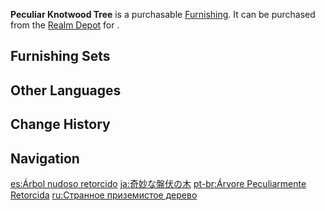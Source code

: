 {{Furnishing Infobox
|id             = 372305
|image          = Item Peculiar Knotwood Tree.png
|category       = Landform
|subcategory    = Tree
|quality        = 3
|adeptal_energy = 20
|load           = 50
|reduced_load   = 50
|description    = An oddly-shaped tree with a most unusual trunk curvature. Perhaps it is the nutritional makeup of the soil that has forced it to grow in such an unusual fashion, or perhaps it is because some peculiar individuals practiced their combat skills on it.
|source1        = [[Realm Depot]]
}}
'''Peculiar Knotwood Tree''' is a purchasable [[Furnishing]]. It can be purchased from the [[Realm Depot]] for {{Item|Realm Currency|30|x=80}}.

==Furnishing Sets==
{{Craft Usage}}

==Other Languages==
{{Other Languages
|en      = Peculiar Knotwood Tree
|zhs     = 奇状盘伏树
|zhs_rm  = Qí Zhuàng Pán Fú Shù
|zht     = 奇狀盤伏樹
|zht_rm  = Qí Zhuàng Pán Fú Shù
|zh_tl   = 
|ja      = 奇妙な盤伏の木
|ja_rm   = Kimyou-na Banbuku no Ki{{Assumed}}
|ja_tl   = 
|ko      = 기형 반복나무
|ko_rm   = Gihyeong Banboknamu
|ko_tl   = Deformed Knotwood Tree
|es      = Árbol nudoso retorcido
|es_tl   = Twisted Knotted Tree
|fr      = Tronc noueux étrange
|fr_tl   = Strange Knotted Trunk
|ru      = Странное приземистое дерево
|ru_tl   = Strange Stocky Wood
|th      = ไม้ดัดรูปทรงประหลาด
|th_rm   = 
|th_tl   = 
|vi      = Cây Bàn Phục Kỳ Lạ
|vi_tl   = 
|de      = Seltsamer Knotenbaum
|de_tl   = Peculiar Knot Tree
|id      = Pohon Knotwood Aneh
|id_tl   = Strange Knotwood Tree
|pt      = Árvore Peculiarmente Retorcida
|pt_tl   = 
|tr      = İlginç Düğüm Odunu Ağacı
|tr_tl   = 
|it      = Albero nodoso insolito
|it_tl   = 
}}

==Change History==
{{Change History|1.5}}

==Navigation==
{{Furnishing Navbox|exterior}}

[[es:Árbol nudoso retorcido]]
[[ja:奇妙な盤伏の木]]
[[pt-br:Árvore Peculiarmente Retorcida]]
[[ru:Странное приземистое дерево]]